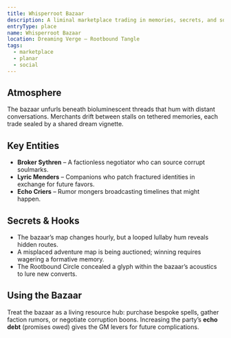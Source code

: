 ```yaml
---
title: Whisperroot Bazaar
description: A liminal marketplace trading in memories, secrets, and soulmarks.
entryType: place
name: Whisperroot Bazaar
location: Dreaming Verge – Rootbound Tangle
tags:
  - marketplace
  - planar
  - social
---
```


## Atmosphere

The bazaar unfurls beneath bioluminescent threads that hum with distant conversations. Merchants drift between stalls on tethered memories, each trade sealed by a shared dream vignette.

## Key Entities

- **Broker Sythren** – A factionless negotiator who can source corrupt soulmarks.
- **Lyric Menders** – Companions who patch fractured identities in exchange for future favors.
- **Echo Criers** – Rumor mongers broadcasting timelines that might happen.

## Secrets & Hooks

- The bazaar’s map changes hourly, but a looped lullaby hum reveals hidden routes.
- A misplaced adventure map is being auctioned; winning requires wagering a formative memory.
- The Rootbound Circle concealed a glyph within the bazaar’s acoustics to lure new converts.

## Using the Bazaar

Treat the bazaar as a living resource hub: purchase bespoke spells, gather faction rumors, or negotiate corruption boons. Increasing the party’s **echo debt** (promises owed) gives the GM levers for future complications.

